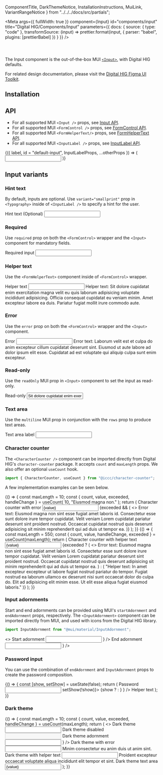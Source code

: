   ComponentTitle,
  DarkThemeNotice,
  InstallationInstructions,
  MuiLink,
  VariantRangeNotice
} from "../../../docs/src/partials";

<Meta
  args={{
    fullWidth: true
  }}
  component={Input}
  id="components/input"
  title="Digital HIG/Components/Input"
  parameters={{
    docs: {
      source: {
        type: "code"
      },
      transformSource: (input) =>
        prettier.format(input, {
          parser: "babel",
          plugins: [prettierBabel]
        })
    }
  }}
/>

<ComponentTitle name="Input" status="Stable" />

<code>
  <MuiLink
    componentName="Input"
    link="https://mui.com/material-ui/api/input/"
  />
</code>

The Input component is the out-of-the-box MUI [`<Input>`](https://mui.com/material-ui/api/input/), with Digital HIG defaults.

For related design documentation, please visit the [Digital HIG Figma UI Toolkit](https://www.figma.com/file/Eks986gkqncHjkLnwQjO7g/iccc-sticker-sheets?node-id=4203%3A313951&t=iL4WgXwqDMZvxUAw-1).

## Installation

<InstallationInstructions
  peerDependencies={peerDependencies}
  componentImport="Input"
/>

## API

- For all supported MUI `<Input />` props, see [Input API](https://mui.com/material-ui/api/input/).
- For all supported MUI `<FormControl />` props, see [FormControl API](https://mui.com/material-ui/api/form-control/).
- For all supported MUI `<FormHelperText/>` props, see [FormHelperText API](https://mui.com/material-ui/api/form-helper-text/).
- For all supported MUI `<InputLabel />` props, see [InputLabel API](https://mui.com/material-ui/api/input-label/).

<Canvas>
  <Story name="API">
    {({ label, id = "default-input", InputLabelProps, ...otherProps }) => (
      <FormControl fullWidth={otherProps.fullWidth}>
        <Input {...otherProps} id={id} />
      </FormControl>
    )}
  </Story>
</Canvas>

<ArgsTable story="API" />

## Input variants

<VariantRangeNotice />

### Hint text

By default, inputs are optional. Use `variant="smallprint"` prop in `<Typography>` inside of `<InputLabel />` to specify a hint for the user.

<Canvas>
  <Story name="Hint text">
    <FormControl fullWidth>
      <InputLabel htmlFor="optional-text-input">
        Hint text
        <Typography variant="smallprint" component="span">
          (Optional)
        </Typography>
      </InputLabel>
      <Input id="optional-text-input" />
    </FormControl>
  </Story>
</Canvas>

### Required

Use `required` prop on both the `<FormControl>` wrapper and the `<Input>` component for mandatory fields.

<Canvas>
  <Story name="Required">
    <FormControl fullWidth required>
      <InputLabel htmlFor="req-text-input">Required input</InputLabel>
      <Input required id="req-text-input" />
    </FormControl>
  </Story>
</Canvas>

### Helper text

Use the `<FormHelperText>` component inside of `<FormControl>` wrapper.

<Canvas>
  <Story name="Helper text">
    <FormControl fullWidth>
      <InputLabel htmlFor="help-text-input">Helper text</InputLabel>
      <Input id="help-text-input" />
      <FormHelperText>
        Helper text: Sit dolore cupidatat enim exercitation magna velit eu quis
        laborum adipisicing voluptate incididunt adipisicing. Officia consequat
        cupidatat eu veniam minim. Amet excepteur labore ea duis. Pariatur
        fugiat mollit irure commodo aute.
      </FormHelperText>
    </FormControl>
  </Story>
</Canvas>

### Error

Use the `error` prop on both the `<FormControl>` wrapper and the `<Input>` component.

<Canvas>
  <Story name="Error">
    <FormControl fullWidth error>
      <InputLabel htmlFor="basic-error-text">Error</InputLabel>
      <Input error id="basic-error-text" />
      <FormHelperText>
        <SvgIcon title="Error">
          <ErrorIcon />
        </SvgIcon>
        Error text: Laborum velit est et culpa do anim excepteur cillum cupidatat
        deserunt sint. Eiusmod ut aute labore ad dolor ipsum elit esse. Cupidatat
        ad est voluptate qui aliquip culpa sunt enim excepteur.
      </FormHelperText>
    </FormControl>
  </Story>
</Canvas>

### Read-only

Use the `readOnly` MUI prop in `<Input>` component to set the input as read-only.

<Canvas>
  <Story name="Read-only">
    <FormControl fullWidth>
      <InputLabel htmlFor="basic-readonly-text">Read-only</InputLabel>
      <Input
        id="basic-readonly-text"
        value="Sit dolore cupidatat enim exercitation magna velit"
        readOnly
      />
    </FormControl>
  </Story>
</Canvas>

### Text area

Use the `multiline` MUI prop in conjunction with the `rows` prop to produce text areas.

<Canvas>
  <Story name="Text area" parameters={{ vr: false }}>
    <FormControl fullWidth>
      <InputLabel htmlFor="basic-text-area">Text area label</InputLabel>
      <Input id="basic-text-area" multiline rows={4} />
    </FormControl>
  </Story>
</Canvas>

### Character counter

The `<CharacterCounter />` component can be imported directly from Digital HIG's `character-counter` package. It accepts `count` and `maxLength` props. We also offer an optional `useCount` hook.

```jsx
import { CharacterCounter, useCount } from "@iccc/character-counter";
```

A few implementation examples can be seen below.

<Canvas>
  <Story name="Character counter with error" parameters={{ vr: false }}>
    {() => {
      const maxLength = 10;
      const { count, value, exceeded, handleChange } = useCount(
        10,
        "Eiusmod magna non."
      );
      return (
        <FormControl
          fullWidth
          error={exceeded}
          value={value}
          onChange={handleChange}
        >
          <InputLabel htmlFor="basic-text-area-count-error">
            Character counter with error
          </InputLabel>
          <Input
            id="basic-text-area-count-error"
            multiline
            rows={4}
            value={value}
          />
          <CharacterCounter count={count} maxLength={maxLength} />
          <FormHelperText>
            {exceeded && (
              <>
                <SvgIcon title="Error">
                  <ErrorIcon />
                </SvgIcon>
                Error text: Eiusmod magna non sint esse fugiat amet laboris id. Consectetur
                esse sunt dolore irure tempor cupidatat. Velit veniam Lorem cupidatat
                pariatur deserunt sint proident nostrud. Occaecat cupidatat nostrud
                quis deserunt adipisicing sit minim reprehenderit qui ad duis ut
                tempor ea.
              </>
            )}
          </FormHelperText>
        </FormControl>
      );
    }}
  </Story>
</Canvas>

<Canvas>
  <Story name="Character counter with helper text" parameters={{ vr: false }}>
    {() => {
      const maxLength = 550;
      const { count, value, handleChange, exceeded } = useCount(maxLength);
      return (
        <FormControl fullWidth error={exceeded}>
          <InputLabel htmlFor="basic-text-area-count-helper">
            Character counter with helper text
          </InputLabel>
          <Input
            id="basic-text-area-count-helper"
            multiline
            rows={4}
            value={value}
            onChange={handleChange}
          />
          <CharacterCounter count={count} maxLength={maxLength} />
          <FormHelperText>
            {exceeded ? (
              <>
                <SvgIcon title="Error">
                  <ErrorIcon />
                </SvgIcon>
                Error text: Eiusmod magna non sint esse fugiat amet laboris id. Consectetur
                esse sunt dolore irure tempor cupidatat. Velit veniam Lorem cupidatat
                pariatur deserunt sint proident nostrud. Occaecat cupidatat nostrud
                quis deserunt adipisicing sit minim reprehenderit qui ad duis ut
                tempor ea.
              </>
            ) : (
              "Helper text: In amet excepteur excepteur ut labore fugiat nostrud pariatur do tempor. Fugiat nostrud ea laborum ullamco ex deserunt nisi sunt occaecat dolor do culpa do. Elit ad adipisicing elit minim esse. Ut elit esse aliqua fugiat eiusmod laboris."
            )}
          </FormHelperText>
        </FormControl>
      );
    }}
  </Story>
</Canvas>

### Input adornments

Start and end adornments can be provided using MUI's `startAdornment` and `endAdornment` props, respectively. The `<InputAdornment>` component can be imported directly from MUI, and used with icons from the Digital HIG library.

```jsx
import InputAdornment from "@mui/material/InputAdornment";
```

<Canvas>
  <Story name="Input adornments">
    <>
      <FormControl fullWidth>
        <InputLabel htmlFor="start-adornment-text">Start adornment</InputLabel>
        <Input
          id="start-adornment-text"
          startAdornment={
            <InputAdornment position="start">
              <SvgIcon fontSize="medium">
                <SvgSync />
              </SvgIcon>
            </InputAdornment>
          }
        />
      </FormControl>
      <Box py={3} />
      <FormControl fullWidth id="end-adornment-text-label">
        <InputLabel htmlFor="end-adornment-text">End adornment</InputLabel>
        <Input
          id="end-adornment-text"
          endAdornment={
            <InputAdornment position="end">
              <SvgIcon fontSize="medium">
                <SvgSync />
              </SvgIcon>
            </InputAdornment>
          }
        />
      </FormControl>
    </>
  </Story>
</Canvas>

### Password input

You can use the combination of `endAdornment` and `InputAdornment` props to create the password composition.

<Canvas>
  <Story name="Password input">
    {() => {
      const [show, setShow] = useState(false);
      return (
        <FormControl fullWidth>
          <InputLabel htmlFor="basic-password-text">Password</InputLabel>
          <Input
            id="basic-password-text"
            type={show ? "text" : "password"}
            endAdornment={
              <InputAdornment position="end">
                <IconButton edge="end" onClick={() => setShow(!show)}>
                  <SvgIcon>{show ? <SvgHidden /> : <SvgVisible />}</SvgIcon>
                </IconButton>
              </InputAdornment>
            }
          />
          <FormHelperText>Helper text</FormHelperText>
        </FormControl>
      );
    }}
  </Story>
</Canvas>

### Dark theme

<DarkThemeNotice />

<Canvas>
  <Story name="Dark theme" parameters={{ theme: "dark" }}>
    {() => {
      const maxLength = 10;
      const { count, value, exceeded, handleChange } = useCount(maxLength);
      return (
        <>
          <FormControl fullWidth>
            <InputLabel htmlFor="dark-basic-text">Dark theme</InputLabel>
            <Input id="dark-basic-text" />
          </FormControl>
          <Box py={3} />
          <FormControl fullWidth disabled>
            <InputLabel htmlFor="dark-disabled-text">
              Dark theme disabled
            </InputLabel>
            <Input id="dark-disabled-text" disabled />
          </FormControl>
          <Box py={3} />
          <FormControl fullWidth>
            <InputLabel htmlFor="dark-adornment-text">
              Dark theme adornment
            </InputLabel>
            <Input
              id="dark-adornment-text"
              startAdornment={
                <InputAdornment position="start">
                  <SvgIcon fontSize="medium">
                    <SvgSync />
                  </SvgIcon>
                </InputAdornment>
              }
            />
          </FormControl>
          <Box py={3} />
          <FormControl fullWidth error>
            <InputLabel htmlFor="dark-error-text">
              Dark theme with error
            </InputLabel>
            <Input id="dark-error-text" error />
            <FormHelperText>
              <SvgIcon title="Error">
                <ErrorIcon />
              </SvgIcon>
              Minim consectetur eu anim duis ut anim sint.
            </FormHelperText>
          </FormControl>
          <Box py={3} />
          <FormControl fullWidth>
            <InputLabel htmlFor="dark-helper-text">
              Dark theme with helper text
            </InputLabel>
            <Input id="dark-helper-text" />
            <FormHelperText>
              Proident excepteur occaecat voluptate aliqua incididunt elit
              tempor et sint.
            </FormHelperText>
          </FormControl>
          <Box py={3} />
          <FormControl fullWidth>
            <InputLabel htmlFor="dark-text-area">
              Dark theme text area
            </InputLabel>
            <Input
              id="dark-text-area"
              value={value}
              multiline
              rows={4}
              onChange={handleChange}
              error={exceeded}
            />
            <CharacterCounter count={count} maxLength={maxLength} />
          </FormControl>
        </>
      );
    }}
  </Story>
</Canvas>
